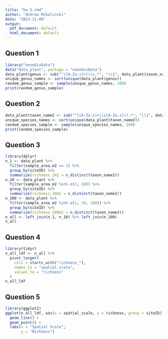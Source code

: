 ```yaml
---
title: "hw_5.rmd"
author: "Andrew Mikolinski"
date: "2023-11-09"
output:
  pdf_document: default
  html_document: default
---
```

## Question 1
```r
library("neonDivData")
data("data_plant", package = "neonDivData")
data_plant$genus <- sub("^([A-Za-z]+)\\s.*", "\\1", data_plant$taxon_name)
unique_genus_names <- sort(unique(data_plant$genus))
random_genus_sample <- sample(unique_genus_names, 100)
print(random_genus_sample)
```

## Question 2
```r
data_plant$taxon_name2 <- sub("^([A-Za-z]+\\s[A-Za-z]+).*", "\\1", data_plant$taxon_name)
unique_species_names <- sort(unique(data_plant$taxon_name2))
random_species_sample <- sample(unique_species_names, 100)
print(random_species_sample)
```

## Question 3
```r
library(dplyr)
n_1 <- data_plant %>%
  filter(sample_area_m2 == 1) %>%
  group_by(siteID) %>%
  summarize(richness_1m2 = n_distinct(taxon_name2))
n_10 <- data_plant %>%
  filter(sample_area_m2 %in% c(1, 10)) %>%
  group_by(siteID) %>%
  summarize(richness_10m2 = n_distinct(taxon_name2))
n_100 <- data_plant %>%
  filter(sample_area_m2 %in% c(1, 10, 100)) %>%
  group_by(siteID) %>%
  summarize(richness_100m2 = n_distinct(taxon_name2))
n_all <- left_join(n_1, n_10) %>% left_join(n_100)
n_all
```

## Question 4 
```r
library(tidyr)
n_all_ldf <- n_all %>%
  pivot_longer(
    cols = starts_with("richness_"),
    names_to = "spatial_scale",
    values_to = "richness"
  )
n_all_ldf
```


## Question 5
```r
library(ggplot2)
ggplot(n_all_ldf, aes(x = spatial_scale, y = richness, group = siteID)) +
  geom_line() +
  geom_point() +
  labs(x = "Spatial Scale",
       y = "Richness")
```